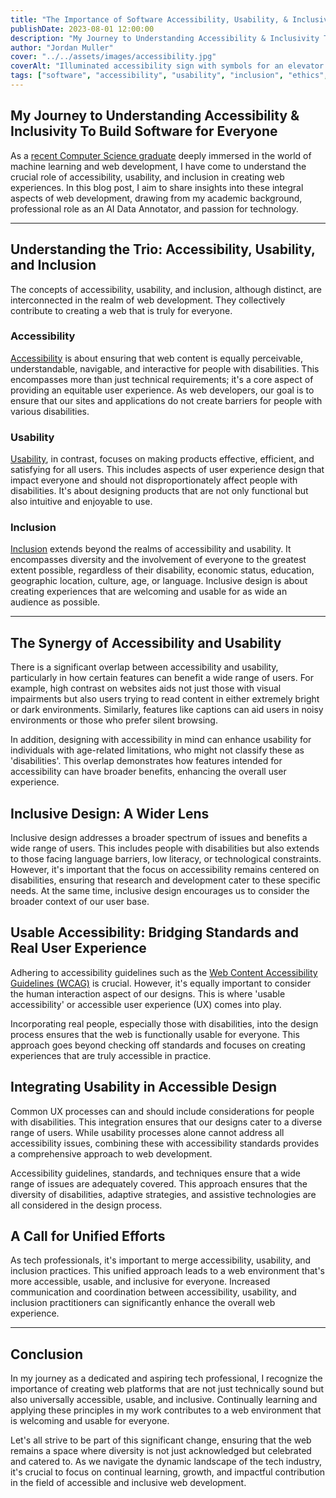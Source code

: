 ```yaml
---
title: "The Importance of Software Accessibility, Usability, & Inclusivity"
publishDate: 2023-08-01 12:00:00
description: "My Journey to Understanding Accessibility & Inclusivity To Build Software for Everyone"
author: "Jordan Muller"
cover: "../../assets/images/accessibility.jpg"
coverAlt: "Illuminated accessibility sign with symbols for an elevator for disabled access and bicycle parking, featuring an upward arrow against a dark ceiling."
tags: ["software", "accessibility", "usability", "inclusion", "ethics", "design", "technology"]
---
```


## My Journey to Understanding Accessibility & Inclusivity To Build Software for Everyone

As a [recent Computer Science graduate](/blog/graduating-with-bachelors-in-comp-sci/) deeply immersed in the world of machine learning and web development, I have come to understand the crucial role of accessibility, usability, and inclusion in creating web experiences. In this blog post, I aim to share insights into these integral aspects of web development, drawing from my academic background, professional role as an AI Data Annotator, and passion for technology.

---

## Understanding the Trio: Accessibility, Usability, and Inclusion

The concepts of accessibility, usability, and inclusion, although distinct, are interconnected in the realm of web development. They collectively contribute to creating a web that is truly for everyone.

### Accessibility

[Accessibility](/blog/tags/Accessibility) is about ensuring that web content is equally perceivable, understandable, navigable, and interactive for people with disabilities. This encompasses more than just technical requirements; it's a core aspect of providing an equitable user experience. As web developers, our goal is to ensure that our sites and applications do not create barriers for people with various disabilities.

### Usability

[Usability](/blog/tags/Usability), in contrast, focuses on making products effective, efficient, and satisfying for all users. This includes aspects of user experience design that impact everyone and should not disproportionately affect people with disabilities. It's about designing products that are not only functional but also intuitive and enjoyable to use.

### Inclusion

[Inclusion](/blog/tags/Inclusion) extends beyond the realms of accessibility and usability. It encompasses diversity and the involvement of everyone to the greatest extent possible, regardless of their disability, economic status, education, geographic location, culture, age, or language. Inclusive design is about creating experiences that are welcoming and usable for as wide an audience as possible.

---

## The Synergy of Accessibility and Usability

There is a significant overlap between accessibility and usability, particularly in how certain features can benefit a wide range of users. For example, high contrast on websites aids not just those with visual impairments but also users trying to read content in either extremely bright or dark environments. Similarly, features like captions can aid users in noisy environments or those who prefer silent browsing.

In addition, designing with accessibility in mind can enhance usability for individuals with age-related limitations, who might not classify these as 'disabilities'. This overlap demonstrates how features intended for accessibility can have broader benefits, enhancing the overall user experience.

## Inclusive Design: A Wider Lens

Inclusive design addresses a broader spectrum of issues and benefits a wide range of users. This includes people with disabilities but also extends to those facing language barriers, low literacy, or technological constraints. However, it's important that the focus on accessibility remains centered on disabilities, ensuring that research and development cater to these specific needs. At the same time, inclusive design encourages us to consider the broader context of our user base.

## Usable Accessibility: Bridging Standards and Real User Experience

Adhering to accessibility guidelines such as the [Web Content Accessibility Guidelines (WCAG)](https://www.w3.org/TR/WCAG21/) is crucial. However, it's equally important to consider the human interaction aspect of our designs. This is where 'usable accessibility' or accessible user experience (UX) comes into play.

Incorporating real people, especially those with disabilities, into the design process ensures that the web is functionally usable for everyone. This approach goes beyond checking off standards and focuses on creating experiences that are truly accessible in practice.

## Integrating Usability in Accessible Design

Common UX processes can and should include considerations for people with disabilities. This integration ensures that our designs cater to a diverse range of users. While usability processes alone cannot address all accessibility issues, combining these with accessibility standards provides a comprehensive approach to web development.

Accessibility guidelines, standards, and techniques ensure that a wide range of issues are adequately covered. This approach ensures that the diversity of disabilities, adaptive strategies, and assistive technologies are all considered in the design process.

## A Call for Unified Efforts

As tech professionals, it's important to merge accessibility, usability, and inclusion practices. This unified approach leads to a web environment that's more accessible, usable, and inclusive for everyone. Increased communication and coordination between accessibility, usability, and inclusion practitioners can significantly enhance the overall web experience.

---

## Conclusion

In my journey as a dedicated and aspiring tech professional, I recognize the importance of creating web platforms that are not just technically sound but also universally accessible, usable, and inclusive. Continually learning and applying these principles in my work contributes to a web environment that is welcoming and usable for everyone.

Let's all strive to be part of this significant change, ensuring that the web remains a space where diversity is not just acknowledged but celebrated and catered to. As we navigate the dynamic landscape of the tech industry, it's crucial to focus on continual learning, growth, and impactful contribution in the field of accessible and inclusive web development.

